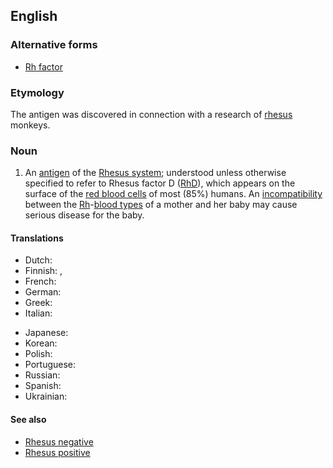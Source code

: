 ==English==
{{wikipedia}}

===Alternative forms===
* [[Rh factor]]

===Etymology===
The antigen was discovered in connection with a research of [[rhesus]] monkeys.

===Noun===
{{en-noun|head=[[Rhesus]] [[factor]]}}

# An [[antigen]] of the [[Rhesus system]]; understood unless otherwise specified to refer to Rhesus factor D ([[RhD]]), which appears on the surface of the [[red blood cell|red blood cells]] of most (85%) humans. An [[incompatibility]] between the [[Rh]]-[[blood type|blood types]] of a mother and her baby may cause serious disease for the baby.

====Translations====
{{trans-top|RhD-antigen}}
* Dutch: {{t+|nl|resusfactor|m}}
* Finnish: {{t|fi|reesustekijä}}, {{t|fi|Rh-tekijä}}
* French: {{t-needed|fr}}
* German: {{t+|de|Rhesusfaktor|m}}
* Greek: {{t+|el|ρέζους|n}}
* Italian: {{t-needed|it}}
{{trans-mid}}
* Japanese: {{t-needed|ja}}
* Korean: {{t-needed|ko}}
* Polish: {{t|pl|czynnik Rh|m}}
* Portuguese: {{t-needed|pt}}
* Russian: {{t+|ru|резус-фа́ктор}}
* Spanish: {{t-needed|es}}
* Ukrainian: {{t|uk|резус-фа́ктор|m}}
{{trans-bottom}}

====See also====
* [[Rhesus negative]]
* [[Rhesus positive]]